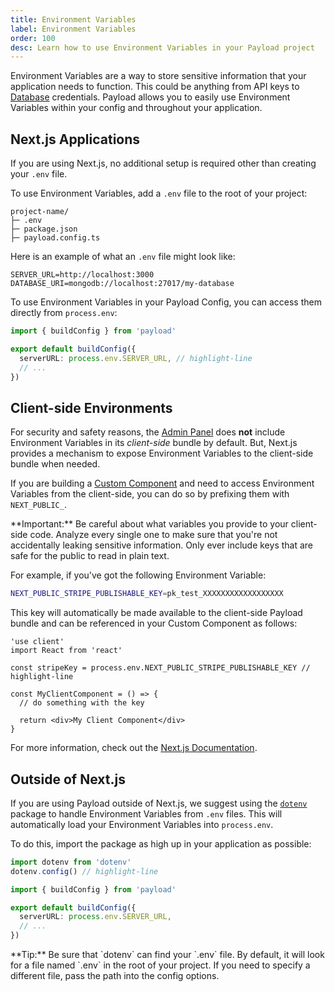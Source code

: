 ```yaml
---
title: Environment Variables
label: Environment Variables
order: 100
desc: Learn how to use Environment Variables in your Payload project
---
```


Environment Variables are a way to store sensitive information that your application needs to function. This could be anything from API keys to [Database](../database/overview) credentials. Payload allows you to easily use Environment Variables within your config and throughout your application.

## Next.js Applications

If you are using Next.js, no additional setup is required other than creating your `.env` file.

To use Environment Variables, add a `.env` file to the root of your project:

```plaintext
project-name/
├─ .env
├─ package.json
├─ payload.config.ts
```

Here is an example of what an `.env` file might look like:

```plaintext
SERVER_URL=http://localhost:3000
DATABASE_URI=mongodb://localhost:27017/my-database
```

To use Environment Variables in your Payload Config, you can access them directly from `process.env`:

```ts
import { buildConfig } from 'payload'

export default buildConfig({
  serverURL: process.env.SERVER_URL, // highlight-line
  // ...
})
```

## Client-side Environments

For security and safety reasons, the [Admin Panel](../admin/overview) does **not** include Environment Variables in its _client-side_ bundle by default. But, Next.js provides a mechanism to expose Environment Variables to the client-side bundle when needed.

If you are building a [Custom Component](../custom-components/overview) and need to access Environment Variables from the client-side, you can do so by prefixing them with `NEXT_PUBLIC_`.

<Banner type="warning">
  **Important:** Be careful about what variables you provide to your client-side
  code. Analyze every single one to make sure that you're not accidentally
  leaking sensitive information. Only ever include keys that are safe for the
  public to read in plain text.
</Banner>

For example, if you've got the following Environment Variable:

```bash
NEXT_PUBLIC_STRIPE_PUBLISHABLE_KEY=pk_test_XXXXXXXXXXXXXXXXXX
```

This key will automatically be made available to the client-side Payload bundle and can be referenced in your Custom Component as follows:

```tsx
'use client'
import React from 'react'

const stripeKey = process.env.NEXT_PUBLIC_STRIPE_PUBLISHABLE_KEY // highlight-line

const MyClientComponent = () => {
  // do something with the key

  return <div>My Client Component</div>
}
```

For more information, check out the [Next.js Documentation](https://nextjs.org/docs/app/building-your-application/configuring/environment-variables).

## Outside of Next.js

If you are using Payload outside of Next.js, we suggest using the [`dotenv`](https://www.npmjs.com/package/dotenv) package to handle Environment Variables from `.env` files. This will automatically load your Environment Variables into `process.env`.

To do this, import the package as high up in your application as possible:

```ts
import dotenv from 'dotenv'
dotenv.config() // highlight-line

import { buildConfig } from 'payload'

export default buildConfig({
  serverURL: process.env.SERVER_URL,
  // ...
})
```

<Banner type="warning">
  **Tip:** Be sure that `dotenv` can find your `.env` file. By default, it will
  look for a file named `.env` in the root of your project. If you need to
  specify a different file, pass the path into the config options.
</Banner>
